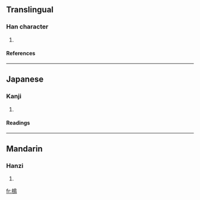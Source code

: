==Translingual==
===Han character===
{{Han char|rn=75|rad=木|as=11|sn=15|four=|canj=木竹日火 (DHAF)}}
# {{defn|Han|sort=木11}}
====References====
{{Han ref|kx=0551.040|dkj=15455|dj=0939.040|hdz=21282.060|uh=6A22|ud=27170}}

----
==Japanese==
===Kanji===
{{ja-kanji|grade=|rs=木11}}
# {{defn|Japanese}} 
====Readings====
{{ja-readings|on=[[ぼく]] (boku), [[ちょう]] (chō), [[もく]] (moku)|kun=[[つた]] (tsuta)}}

----
==Mandarin==
===Hanzi===
{{cmn-hanzi|pin=[[niǎo]] ([[niao3]]), [[xiàng]] ([[xiang4]])|wg=niao<sup>3</sup>, hsiang<sup>4</sup>}}
# {{defn|Mandarin}}

[[fr:樢]]